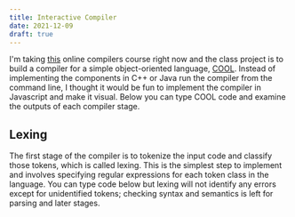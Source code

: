 ```yaml
---
title: Interactive Compiler
date: 2021-12-09
draft: true
---
```


I'm taking [this](https://www.edx.org/course/compilers) online compilers course right now and the class project is to build
a compiler for a simple object-oriented language, [COOL](https://courses.edx.org/assets/courseware/v1/27e1a38f1161e61d91c25a4b1805489b/asset-v1:StanfordOnline+SOE.YCSCS1+3T2020+type@asset+block/cool_manual.pdf).
Instead of implementing the components in C++ or Java run the compiler from the command line, I thought it would be fun
to implement the compiler in Javascript and make it visual. Below you can type COOL code and examine the outputs of each
compiler stage.

## Lexing

The first stage of the compiler is to tokenize the input code and classify those tokens, which is called
lexing. This is the simplest step to implement and involves specifying regular expressions for each
token class in the language. You can type code below but lexing will not identify any errors except
for unidentified tokens; checking syntax and semantics is left for parsing and later stages.


<RootUIContainer />

